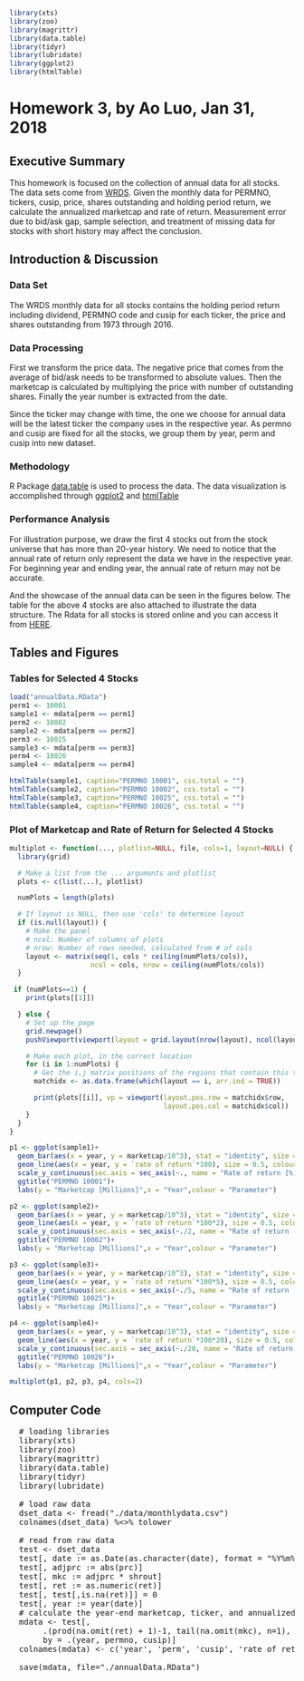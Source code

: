 ```r
library(xts)
library(zoo)
library(magrittr)
library(data.table)
library(tidyr)
library(lubridate)
library(ggplot2)
library(htmlTable)
```

# Homework 3, by Ao Luo, Jan 31, 2018

## Executive Summary

This homework is focused on the collection of annual data for all stocks. The data sets come from <a href="https://wrds-web.wharton.upenn.edu/wrds/">WRDS</a>. Given the monthly data for PERMNO, tickers, cusip, price, shares outstanding and holding period return, we calculate the annualized marketcap and rate of return. Measurement error due to bid/ask gap, sample selection, and treatment of missing data for stocks with short history may affect the conclusion.

## Introduction & Discussion
### Data Set
The WRDS monthly data for all stocks contains the holding period return including dividend, PERMNO code and cusip for each ticker, the price and shares outstanding from 1973 through 2016.

### Data Processing
First we transform the price data. The negative price that comes from the average of bid/ask needs to be transformed to absolute values. Then the marketcap is calculated by multiplying the price with number of outstanding shares. Finally the year number is extracted from the date.

Since the ticker may change with time, the one we choose for annual data will be the latest ticker the company uses in the respective year. As permno and cusip are fixed for all the stocks, we group them by year, perm and cusip into new dataset.

### Methodology
R Package [data.table](https://cran.r-project.org/web/packages/data.table/vignettes/datatable-intro.html) is used to process the data. The data visualization is accomplished through [ggplot2](https://cran.r-project.org/web/packages/ggplot2/) and [htmlTable](https://cran.r-project.org/web/packages/htmlTable/index.html)

### Performance Analysis
For illustration purpose, we draw the first 4 stocks out from the stock universe that has more than 20-year history. We need to notice that the annual rate of return only represent the data we have in the respective year. For beginning year and ending year, the annual rate of return may not be accurate. 

And the showcase of the annual data can be seen in the figures below. The table for the above 4 stocks are also attached to illustrate the data structure. The Rdata for all stocks is stored online and you can access it from [HERE](https://drive.google.com/file/d/1sqJvBbfiE3lO4jToGVoB5OrVT-xRmsBE/view?usp=sharing).

## Tables and Figures
### Tables for Selected 4 Stocks
```r
load("annualData.RData")
perm1 <- 10001
sample1 <- mdata[perm == perm1]
perm2 <- 10002
sample2 <- mdata[perm == perm2]
perm3 <- 10025
sample3 <- mdata[perm == perm3]
perm4 <- 10026
sample4 <- mdata[perm == perm4]

htmlTable(sample1, caption="PERMNO 10001", css.total = "")
htmlTable(sample2, caption="PERMNO 10002", css.total = "")
htmlTable(sample3, caption="PERMNO 10025", css.total = "")
htmlTable(sample4, caption="PERMNO 10026", css.total = "")
```
### Plot of Marketcap and Rate of Return for Selected 4 Stocks
```r
multiplot <- function(..., plotlist=NULL, file, cols=1, layout=NULL) {
  library(grid)

  # Make a list from the ... arguments and plotlist
  plots <- c(list(...), plotlist)

  numPlots = length(plots)

  # If layout is NULL, then use 'cols' to determine layout
  if (is.null(layout)) {
    # Make the panel
    # ncol: Number of columns of plots
    # nrow: Number of rows needed, calculated from # of cols
    layout <- matrix(seq(1, cols * ceiling(numPlots/cols)),
                    ncol = cols, nrow = ceiling(numPlots/cols))
  }

 if (numPlots==1) {
    print(plots[[1]])

  } else {
    # Set up the page
    grid.newpage()
    pushViewport(viewport(layout = grid.layout(nrow(layout), ncol(layout))))

    # Make each plot, in the correct location
    for (i in 1:numPlots) {
      # Get the i,j matrix positions of the regions that contain this subplot
      matchidx <- as.data.frame(which(layout == i, arr.ind = TRUE))

      print(plots[[i]], vp = viewport(layout.pos.row = matchidx$row,
                                      layout.pos.col = matchidx$col))
    }
  }
}

p1 <- ggplot(sample1)+
  geom_bar(aes(x = year, y = marketcap/10^3), stat = "identity", size = 1.5,fill = "blue", alpha = 0.7)+
  geom_line(aes(x = year, y = `rate of return`*100), size = 0.5, colour = "red", alpha = 0.7)+
  scale_y_continuous(sec.axis = sec_axis(~., name = "Rate of return [%]"))+
  ggtitle("PERMNO 10001")+
  labs(y = "Marketcap [Millions]",x = "Year",colour = "Parameter")

p2 <- ggplot(sample2)+
  geom_bar(aes(x = year, y = marketcap/10^3), stat = "identity", size = 1.5,fill = "blue", alpha = 0.7)+
  geom_line(aes(x = year, y = `rate of return`*100*2), size = 0.5, colour = "red", alpha = 0.7)+
  scale_y_continuous(sec.axis = sec_axis(~./2, name = "Rate of return [%]"))+
  ggtitle("PERMNO 10002")+
  labs(y = "Marketcap [Millions]",x = "Year",colour = "Parameter")

p3 <- ggplot(sample3)+
  geom_bar(aes(x = year, y = marketcap/10^3), stat = "identity", size = 1.5,fill = "blue", alpha = 0.7)+
  geom_line(aes(x = year, y = `rate of return`*100*5), size = 0.5, colour = "red", alpha = 0.7)+
  scale_y_continuous(sec.axis = sec_axis(~./5, name = "Rate of return [%]"))+
  ggtitle("PERMNO 10025")+
  labs(y = "Marketcap [Millions]",x = "Year",colour = "Parameter")

p4 <- ggplot(sample4)+
  geom_bar(aes(x = year, y = marketcap/10^3), stat = "identity", size = 1.5,fill = "blue", alpha = 0.7)+
  geom_line(aes(x = year, y = `rate of return`*100*20), size = 0.5, colour = "red", alpha = 0.7)+
  scale_y_continuous(sec.axis = sec_axis(~./20, name = "Rate of return [%]"))+
  ggtitle("PERMNO 10026")+
  labs(y = "Marketcap [Millions]",x = "Year",colour = "Parameter")

multiplot(p1, p2, p3, p4, cols=2)
```


## Computer Code
<pre>
  # loading libraries
  library(xts)
  library(zoo)
  library(magrittr)
  library(data.table)
  library(tidyr)
  library(lubridate)
  
  # load raw data
  dset_data <- fread("./data/monthlydata.csv")
  colnames(dset_data) %<>% tolower
  
  # read from raw data
  test <- dset_data
  test[, date := as.Date(as.character(date), format = "%Y%m%d") ]
  test[, adjprc := abs(prc)]
  test[, mkc := adjprc * shrout]
  test[, ret := as.numeric(ret)]
  test[, test[,is.na(ret)]] = 0
  test[, year := year(date)]
  # calculate the year-end marketcap, ticker, and annualized rate of return
  mdata <- test[, 
       .(prod(na.omit(ret) + 1)-1, tail(na.omit(mkc), n=1), tail(unique(ticker), n=1)),
       by = .(year, permno, cusip)]
  colnames(mdata) <- c('year', 'perm', 'cusip', 'rate of return', 'marketcap', 'ticker')
  
  save(mdata, file="./annualData.RData")
</pre>